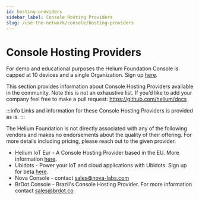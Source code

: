 ```yaml
---
id: hosting-providers
sidebar_label: Console Hosting Providers
slug: /use-the-network/console/hosting-providers
---
```


# Console Hosting Providers


For demo and educational purposes the Helium Foundation Console is capped at 10 devices and a single Organization. Sign up [here](https://console.helium.com/).

This section provides information about Console Hosting Providers available in the community. Note this is not an exhaustive list. If you’d like to add your company feel free to make a pull request: https://github.com/helium/docs

:::info
Links and information for these Console Hosting Providers is provided as is.
:::

The Helium Foundation is not directly associated with any of the following vendors and makes no endorsements about the quality of their offering. For more details including pricing, please reach out to the given provider.

* Helium IoT Eur - A Console Hosting Provider based in the EU. More information [here](https://www.helium-iot.eu/use-helium-with-helium-iot-europe/).
* Ubidots - Power your IoT and cloud applications with Ubidots. Sign up for beta [here](https://bit.ly/3JygTvn).
* Nova Console - contact sales@nova-labs.com
* BrDot Console - Brazil's Console Hosting Provider. For more information contact sales@brdot.co
